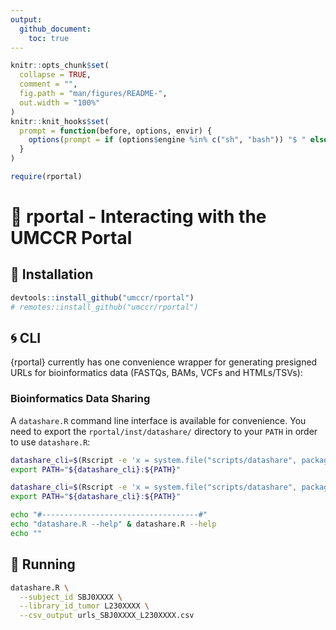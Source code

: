 ```yaml
---
output:
  github_document:
    toc: true
---
```


<!-- README.md is generated from README.Rmd. Please edit that file -->

```r
knitr::opts_chunk$set(
  collapse = TRUE,
  comment = "",
  fig.path = "man/figures/README-",
  out.width = "100%"
)
knitr::knit_hooks$set(
  prompt = function(before, options, envir) {
    options(prompt = if (options$engine %in% c("sh", "bash")) "$ " else "R> ")
  }
)
```

```r
require(rportal)
```

# 🔮 rportal - Interacting with the UMCCR Portal


## 🍕 Installation

```r
devtools::install_github("umccr/rportal")
# remotes::install_github("umccr/rportal")
```


## 🌀 CLI

{rportal} currently has one convenience wrapper for generating presigned URLs for
bioinformatics data (FASTQs, BAMs, VCFs and HTMLs/TSVs):

### Bioinformatics Data Sharing

A `datashare.R` command line interface is available for convenience.
You need to export the `rportal/inst/datashare/` directory to your `PATH` in order to use `datashare.R`:

```bash
datashare_cli=$(Rscript -e 'x = system.file("scripts/datashare", package = "rportal"); cat(x, "\n")' | xargs)
export PATH="${datashare_cli}:${PATH}"
```

```bash
datashare_cli=$(Rscript -e 'x = system.file("scripts/datashare", package = "rportal"); cat(x, "\n")' | xargs)
export PATH="${datashare_cli}:${PATH}"

echo "#-----------------------------------#"
echo "datashare.R --help" & datashare.R --help
echo ""
```

## 🚕 Running

```bash
datashare.R \
  --subject_id SBJ0XXXX \
  --library_id_tumor L230XXXX \
  --csv_output urls_SBJ0XXXX_L230XXXX.csv
```

